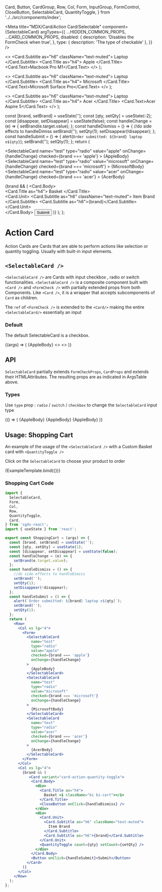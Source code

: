   Card,
  Button,
  CardGroup,
  Row,
  Col,
  Form,
  InputGroup,
  FormControl,
  CloseButton,
  SelectableCard,
  QuantityToggle,
} from '../../src/components/index';

<Meta
  title="MDX/Card/Action Card/Selectable"
  component={SelectableCard}
  argTypes={{
    ...HIDDEN_COMMON_PROPS,
    ...CARD_COMMON_PROPS,
    disabled: {
      description: 'Disables the FormCheck when true',
    },
    type: { description: 'The type of checkable' },
  }}
/>

  <>
    <Card.Subtitle as="h6" className="text-muted">
      <i className="bi bi-box"></i>Laptop
    </Card.Subtitle>
    <Card.Title as="h4">
      Apple <i className="bi bi-apple"></i>
    </Card.Title>
    <Card.Text>Macbook Pro M1</Card.Text>
  </>
);

  <>
    <Card.Subtitle as="h6" className="text-muted">
      <i className="bi bi-box"></i>Laptop
    </Card.Subtitle>
    <Card.Title as="h4">
      Microsoft <i className="bi bi-microsoft"></i>
    </Card.Title>
    <Card.Text>Microsoft Surface Pro</Card.Text>
  </>
);

  <>
    <Card.Subtitle as="h6" className="text-muted">
      <i className="bi bi-box"></i>Laptop
    </Card.Subtitle>
    <Card.Title as="h4">
      Acer <i className="bi bi-laptop"></i>
    </Card.Title>
    <Card.Text>Acer Aspire 5</Card.Text>
  </>
);

  const [brand, setBrand] = useState('');
  const [qty, setQty] = useState(-2);
  const [disappear, setDisappear] = useState(false);
  const handleChange = (e) => {
    setBrand(e.target.value);
  };
  const handleDismiss = () => {
    //do side effects to handleDimiss
    setBrand('');
    setQty(1);
    setDisappear(!disappear);
  };
  const handleSubmit = () => {
    alert(`Order submitted: ${brand} laptop x${qty}`);
    setBrand('');
    setQty(1);
  };
  return (
    <Row>
      <Col xs lg="4">
        <Form>
          <SelectableCard
            name="test"
            type="radio"
            value="apple"
            onChange={handleChange}
            checked={brand === 'apple'}
          >
            {AppleBody}
          </SelectableCard>
          <SelectableCard
            name="test"
            type="radio"
            value="microsoft"
            onChange={handleChange}
            checked={brand === 'microsoft'}
          >
            {MicrosoftBody}
          </SelectableCard>
          <SelectableCard
            name="test"
            type="radio"
            value="acer"
            onChange={handleChange}
            checked={brand === 'acer'}
          >
            {AcerBody}
          </SelectableCard>
        </Form>
      </Col>
      <Col xs lg="5">
        {brand && (
          <Card variant="card-action-quantity-toggle">
            <Card.Body>
              <div>
                <Card.Title as="h4">
                  Basket <i className="bi bi-cart"></i>
                </Card.Title>
                <CloseButton onClick={handleDismiss} />
              </div>
              <div>
                <Card.Unit>
                  <Card.Subtitle as="h6" className="text-muted">
                    Item Brand
                  </Card.Subtitle>
                  <Card.Subtitle as="h6">{brand}</Card.Subtitle>
                </Card.Unit>
                <QuantityToggle count={qty} setCount={setQty} />
              </div>
            </Card.Body>
            <Button onClick={handleSubmit}>Submit</Button>
          </Card>
        )}
      </Col>
    </Row>
  );
};

# Action Card

Action Cards are Cards that are able to perform actions like selection or quantity toggling. Usually with built-in input elements.

## `<SelectableCard />`

`<SelectableCard />` are Cards with input checkbox , radio or switch functionalities.
`<SelectableCard />` is a composite component built with `<Card />` and `<FormCheck />` with partially extended props from both Components.
Like `<Card />`, it is a wrapper that accepts subcomponents of `Card` as children.

The `ref` of `<FormCheck />` is extended to the `<Card/>` making the entire `<SelectableCard/>` essentially an input

### Default

The default SelectableCard is a checkbox.

<Canvas>
  <Story name="Default SelectableCard">
    {(args) => (
      <Row>
        <Col xs>
          <SelectableCard {...args}>{AppleBody}</SelectableCard>
        </Col>
        <Col xs>
          <></>
        </Col>
        <Col xs>
          <></>
        </Col>
      </Row>
    )}
  </Story>
</Canvas>

## API

<ArgsTable story="Default SelectableCard" />

`SelectableCard` partially extends `FormCheckProps`, `CardProps` and extends their HTMLAttributes. The resulting props are as indicated in ArgsTable above.

### Types

Use `type` prop : `radio` / `switch` / `checkbox` to change the `SelectableCard` input type

<Canvas>
  <Story name="Types">
    {() => (
      <Row>
        <Col xs>
          <SelectableCard type="checkbox">{AppleBody}</SelectableCard>
        </Col>
        <Col xs>
          <SelectableCard type="radio">{AppleBody}</SelectableCard>
        </Col>
        <Col xs>
          <SelectableCard type="switch">{AppleBody}</SelectableCard>
        </Col>
      </Row>
    )}
  </Story>
</Canvas>

## Usage: Shopping Cart

An example of the usage of the `<SelectableCard />` with a Custom Basket card with `<QuantityToggle />`

Click on the `SelectableCard` to choose your product to order

<Canvas>
  <Story name="Usage Example">{ExampleTemplate.bind({})}</Story>
</Canvas>

### Shopping Cart Code

```jsx
import {
  SelectableCard,
  Form,
  Col,
  Row,
  QuantityToggle,
  Card,
} from 'sgds-react';
import { useState } from 'react';

export const ShoppingCart = (args) => {
  const [brand, setBrand] = useState('');
  const [qty, setQty] = useState(1);
  const [disappear, setDisappear] = useState(false);
  const handleChange = (e) => {
    setBrand(e.target.value);
  };
  const handleDismiss = () => {
    //do side effects to handleDimiss
    setBrand('');
    setQty(1);
    setDisappear(!disappear);
  };
  const handleSubmit = () => {
    alert(`Order submitted: ${brand} laptop x${qty}`);
    setBrand('');
    setQty(1);
  };
  return (
    <Row>
      <Col xs lg="4">
        <Form>
          <SelectableCard
            name="test"
            type="radio"
            value="apple"
            checked={brand === 'apple'}
            onChange={handleChange}
          >
            {AppleBody}
          </SelectableCard>
          <SelectableCard
            name="test"
            type="radio"
            value="microsoft"
            checked={brand === 'microsoft'}
            onChange={handleChange}
          >
            {MicrosoftBody}
          </SelectableCard>
          <SelectableCard
            name="test"
            type="radio"
            value="acer"
            checked={brand === 'acer'}
            onChange={handleChange}
          >
            {AcerBody}
          </SelectableCard>
        </Form>
      </Col>
      <Col xs lg="4">
        {brand && (
           <Card variant="card-action-quantity-toggle">
            <Card.Body>
              <div>
                <Card.Title as="h4">
                  Basket <i className="bi bi-cart"></i>
                </Card.Title>
                <CloseButton onClick={handleDismiss} />
              </div>
              <div>
                <Card.Unit>
                  <Card.Subtitle as="h6" className="text-muted">
                    Item Brand
                  </Card.Subtitle>
                  <Card.Subtitle as="h6">{brand}</Card.Subtitle>
                </Card.Unit>
                <QuantityToggle count={qty} setCount={setQty} />
              </div>
            </Card.Body>
            <Button onClick={handleSubmit}>Submit</Button>
          </Card>
        )}
      </Col>
    </Row>
  );
};
```
